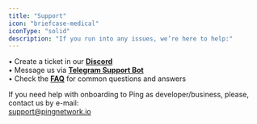 ```yaml
---
title: "Support"
icon: "briefcase-medical"
iconType: "solid"
description: "If you run into any issues, we’re here to help:"
---
```


• Create a ticket in our [**Discord**](https://discord.gg/pingnetwork)\
• Message us via [**Telegram Support Bot**](https://t.me/pingnetworksupport_bot)\
• Check the [**FAQ**](https://docs.pingnetwork.io/help/faq) for common questions and answers

If you need help with onboarding to Ping as developer/business, please, contact us by e-mail:\
[support@pingnetwork.io](mailto:support@pingnetwork.io)